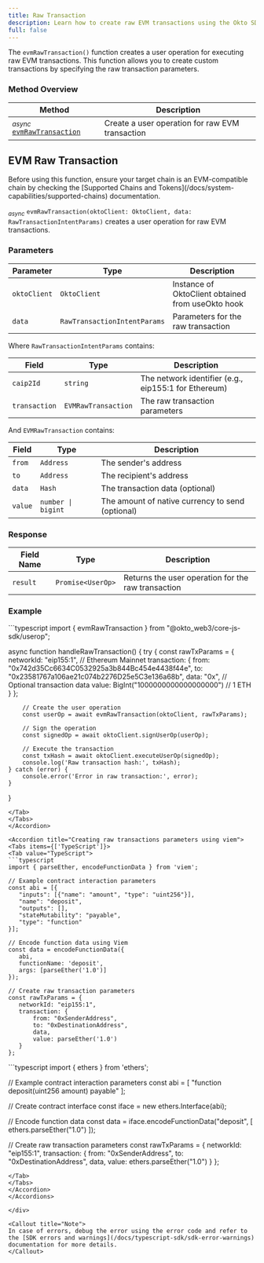 ```yaml
---
title: Raw Transaction
description: Learn how to create raw EVM transactions using the Okto SDK.
full: false
---
```



The `evmRawTransaction()` function creates a user operation for executing raw EVM transactions. This function allows you to create custom transactions by specifying the raw transaction parameters.

### Method Overview

| Method | Description |
|---------|-------------|
| <sub><i>async</i></sub> [`evmRawTransaction`](#evm-raw-transaction) | Create a user operation for raw EVM transaction |

<div className="method-box">

## EVM Raw Transaction

<Callout title="Note">
Before using this function, ensure your target chain is an EVM-compatible chain by checking the [Supported Chains and Tokens](/docs/system-capabilities/supported-chains) documentation.
</Callout>

<sub><i>async</i></sub> `evmRawTransaction(oktoClient: OktoClient, data: RawTransactionIntentParams)` creates a user operation for raw EVM transactions.

### Parameters

| Parameter | Type | Description |
|-----------|------|-------------|
| `oktoClient` | `OktoClient` | Instance of OktoClient obtained from useOkto hook |
| `data` | `RawTransactionIntentParams` | Parameters for the raw transaction |

Where `RawTransactionIntentParams` contains:

| Field | Type | Description |
|-------|------|-------------|
| `caip2Id` | `string` | The network identifier (e.g., eip155:1 for Ethereum) |
| `transaction` | `EVMRawTransaction` | The raw transaction parameters |

And `EVMRawTransaction` contains:

| Field | Type | Description |
|-------|------|-------------|
| `from` | `Address` | The sender's address |
| `to` | `Address` | The recipient's address |
| `data` | `Hash` | The transaction data (optional) |
| `value` | `number \| bigint` | The amount of native currency to send (optional) |

### Response

<Callout title="Success Response">

| Field Name | Type | Description |
|------------|------|-------------|
| `result` | `Promise<UserOp>` | Returns the user operation for the raw transaction |

</Callout>

### Example

<Accordions>
<Accordion title="Usage">
<Tabs items={['TypeScript']}>
<Tab value="TypeScript">
```typescript
import { evmRawTransaction } from "@okto_web3/core-js-sdk/userop";

async function handleRawTransaction() {
    try {
        const rawTxParams = {
            networkId: "eip155:1", // Ethereum Mainnet
            transaction: {
                from: "0x742d35Cc6634C0532925a3b844Bc454e4438f44e",
                to: "0x23581767a106ae21c074b2276D25e5C3e136a68b",
                data: "0x", // Optional transaction data
                value: BigInt("1000000000000000000") // 1 ETH
            }
        };

        // Create the user operation
        const userOp = await evmRawTransaction(oktoClient, rawTxParams);
        
        // Sign the operation
        const signedOp = await oktoClient.signUserOp(userOp);
        
        // Execute the transaction
        const txHash = await oktoClient.executeUserOp(signedOp);
        console.log('Raw transaction hash:', txHash);
    } catch (error) {
        console.error('Error in raw transaction:', error);
    }
}
```
</Tab>
</Tabs>
</Accordion>

<Accordion title="Creating raw transactions parameters using viem">
<Tabs items={['TypeScript']}>
<Tab value="TypeScript">
```typescript
import { parseEther, encodeFunctionData } from 'viem';

// Example contract interaction parameters
const abi = [{
   "inputs": [{"name": "amount", "type": "uint256"}],
   "name": "deposit",
   "outputs": [], 
   "stateMutability": "payable",
   "type": "function"
}];

// Encode function data using Viem
const data = encodeFunctionData({
   abi,
   functionName: 'deposit',
   args: [parseEther('1.0')]
});

// Create raw transaction parameters
const rawTxParams = {
   networkId: "eip155:1",
   transaction: {
       from: "0xSenderAddress",
       to: "0xDestinationAddress",
       data,
       value: parseEther('1.0')
   }
};
```
</Tab>
</Tabs>
</Accordion>

<Accordion title="Creating raw transactions parameters using ethers">
<Tabs items={['TypeScript']}>
<Tab value="TypeScript">
```typescript
import { ethers } from 'ethers';

// Example contract interaction parameters
const abi = [
    "function deposit(uint256 amount) payable"
];

// Create contract interface
const iface = new ethers.Interface(abi);

// Encode function data
const data = iface.encodeFunctionData("deposit", [
    ethers.parseEther("1.0")
]);

// Create raw transaction parameters
const rawTxParams = {
    networkId: "eip155:1",
    transaction: {
        from: "0xSenderAddress",
        to: "0xDestinationAddress",
        data,
        value: ethers.parseEther("1.0")
    }
};
```
</Tab>
</Tabs>
</Accordion>
</Accordions>

</div>

<Callout title="Note">
In case of errors, debug the error using the error code and refer to the [SDK errors and warnings](/docs/typescript-sdk/sdk-error-warnings) documentation for more details.
</Callout>